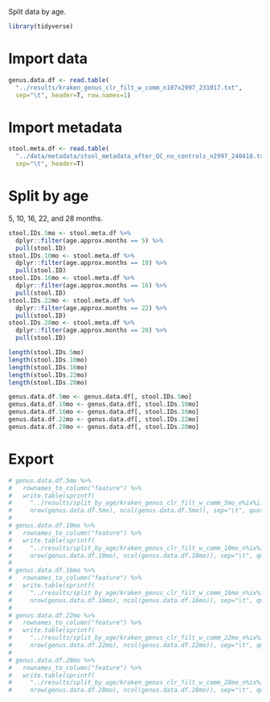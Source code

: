 Split data by age.

```r
library(tidyverse)
```

# Import data

```r
genus.data.df <- read.table(
  "../results/kraken_genus_clr_filt_w_comm_n107x2997_231017.txt",
  sep="\t", header=T, row.names=1)
```

# Import metadata

```r
stool.meta.df <- read.table(
  "../data/metadata/stool_metadata_after_QC_no_controls_n2997_240418.txt", 
  sep="\t", header=T)
```

# Split by age

5, 10, 16, 22, and 28 months.

```r
stool.IDs.5mo <- stool.meta.df %>% 
  dplyr::filter(age.approx.months == 5) %>%
  pull(stool.ID)
stool.IDs.10mo <- stool.meta.df %>% 
  dplyr::filter(age.approx.months == 10) %>%
  pull(stool.ID)
stool.IDs.16mo <- stool.meta.df %>% 
  dplyr::filter(age.approx.months == 16) %>%
  pull(stool.ID)
stool.IDs.22mo <- stool.meta.df %>% 
  dplyr::filter(age.approx.months == 22) %>%
  pull(stool.ID)
stool.IDs.28mo <- stool.meta.df %>% 
  dplyr::filter(age.approx.months == 28) %>%
  pull(stool.ID)

length(stool.IDs.5mo)
length(stool.IDs.10mo)
length(stool.IDs.16mo)
length(stool.IDs.22mo)
length(stool.IDs.28mo)
```

```r
genus.data.df.5mo <- genus.data.df[, stool.IDs.5mo]
genus.data.df.10mo <- genus.data.df[, stool.IDs.10mo]
genus.data.df.16mo <- genus.data.df[, stool.IDs.16mo]
genus.data.df.22mo <- genus.data.df[, stool.IDs.22mo]
genus.data.df.28mo <- genus.data.df[, stool.IDs.28mo]
```

# Export

```r
# genus.data.df.5mo %>%
#   rownames_to_column("feature") %>%
#   write.table(sprintf(
#     "../results/split_by_age/kraken_genus_clr_filt_w_comm_5mo_n%ix%i.txt",
#     nrow(genus.data.df.5mo), ncol(genus.data.df.5mo)), sep="\t", quote=F, row.names=F)
# 
# genus.data.df.10mo %>%
#   rownames_to_column("feature") %>%
#   write.table(sprintf(
#     "../results/split_by_age/kraken_genus_clr_filt_w_comm_10mo_n%ix%i.txt",
#     nrow(genus.data.df.10mo), ncol(genus.data.df.10mo)), sep="\t", quote=F, row.names=F)
# 
# genus.data.df.16mo %>%
#   rownames_to_column("feature") %>%
#   write.table(sprintf(
#     "../results/split_by_age/kraken_genus_clr_filt_w_comm_16mo_n%ix%i.txt",
#     nrow(genus.data.df.16mo), ncol(genus.data.df.16mo)), sep="\t", quote=F, row.names=F)
# 
# genus.data.df.22mo %>%
#   rownames_to_column("feature") %>%
#   write.table(sprintf(
#     "../results/split_by_age/kraken_genus_clr_filt_w_comm_22mo_n%ix%i.txt",
#     nrow(genus.data.df.22mo), ncol(genus.data.df.22mo)), sep="\t", quote=F, row.names=F)
# 
# genus.data.df.28mo %>%
#   rownames_to_column("feature") %>%
#   write.table(sprintf(
#     "../results/split_by_age/kraken_genus_clr_filt_w_comm_28mo_n%ix%i.txt",
#     nrow(genus.data.df.28mo), ncol(genus.data.df.28mo)), sep="\t", quote=F, row.names=F)
```
